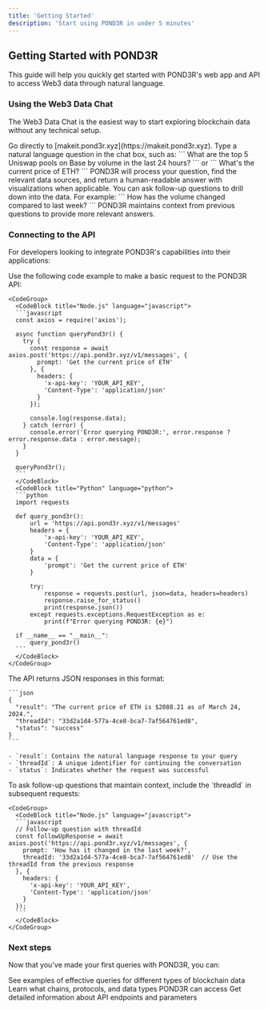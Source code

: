 ```yaml
---
title: 'Getting Started'
description: 'Start using POND3R in under 5 minutes'
---
```


## Getting Started with POND3R

This guide will help you quickly get started with POND3R's web app and API to access Web3 data through natural language.


### Using the Web3 Data Chat

The Web3 Data Chat is the easiest way to start exploring blockchain data without any technical setup.

<Steps>
  <Step title="Navigate to the chat interface">
    Go directly to [makeit.pond3r.xyz](https://makeit.pond3r.xyz).
  </Step>
  <Step title="Ask your first question">
    Type a natural language question in the chat box, such as:
    ```
    What are the top 5 Uniswap pools on Base by volume in the last 24 hours?
    ```
    or
    ```
    What's the current price of ETH?
    ```
  </Step>
  <Step title="Review the response">
    POND3R will process your question, find the relevant data sources, and return a human-readable answer with visualizations when applicable.
  </Step>
  <Step title="Refine your query">
    You can ask follow-up questions to drill down into the data. For example:
    ```
    How has the volume changed compared to last week?
    ```
    POND3R maintains context from previous questions to provide more relevant answers.
  </Step>
</Steps>

### Connecting to the API

For developers looking to integrate POND3R's capabilities into their applications:

<Steps>
  <Step title="Make your first API request">
    Use the following code example to make a basic request to the POND3R API:

    <CodeGroup>
      <CodeBlock title="Node.js" language="javascript">
      ```javascript
      const axios = require('axios');

      async function queryPond3r() {
        try {
          const response = await axios.post('https://api.pond3r.xyz/v1/messages', {
            prompt: 'Get the current price of ETH'
          }, {
            headers: {
              'x-api-key': 'YOUR_API_KEY',
              'Content-Type': 'application/json'
            }
          });
          
          console.log(response.data);
        } catch (error) {
          console.error('Error querying POND3R:', error.response ? error.response.data : error.message);
        }
      }

      queryPond3r();
      ```
      </CodeBlock>
      <CodeBlock title="Python" language="python">
      ```python
      import requests

      def query_pond3r():
          url = 'https://api.pond3r.xyz/v1/messages'
          headers = {
              'x-api-key': 'YOUR_API_KEY',
              'Content-Type': 'application/json'
          }
          data = {
              'prompt': 'Get the current price of ETH'
          }
          
          try:
              response = requests.post(url, json=data, headers=headers)
              response.raise_for_status()
              print(response.json())
          except requests.exceptions.RequestException as e:
              print(f"Error querying POND3R: {e}")
              
      if __name__ == "__main__":
          query_pond3r()
      ```
      </CodeBlock>
    </CodeGroup>
  </Step>
  <Step title="Parse the response">
    The API returns JSON responses in this format:

    ```json
    {
      "result": "The current price of ETH is $2088.21 as of March 24, 2024.",
      "threadId": "33d2a1d4-577a-4ce8-bca7-7af564761ed8",
      "status": "success"
    }
    ```

    - `result`: Contains the natural language response to your query
    - `threadId`: A unique identifier for continuing the conversation
    - `status`: Indicates whether the request was successful
  </Step>
  <Step title="Continue the conversation">
    To ask follow-up questions that maintain context, include the `threadId` in subsequent requests:

    <CodeGroup>
      <CodeBlock title="Node.js" language="javascript">
      ```javascript
      // Follow-up question with threadId
      const followUpResponse = await axios.post('https://api.pond3r.xyz/v1/messages', {
        prompt: 'How has it changed in the last week?',
        threadId: '33d2a1d4-577a-4ce8-bca7-7af564761ed8'  // Use the threadId from the previous response
      }, {
        headers: {
          'x-api-key': 'YOUR_API_KEY',
          'Content-Type': 'application/json'
        }
      });
      ```
      </CodeBlock>
    </CodeGroup>
  </Step>
</Steps>

### Next steps

Now that you've made your first queries with POND3R, you can:

<CardGroup>
  <Card title="Explore Query Examples" icon="book-open" href="queryexamples">
    See examples of effective queries for different types of blockchain data
  </Card>
  <Card title="Browse Available Data" icon="database" href="onchain">
    Learn what chains, protocols, and data types POND3R can access
  </Card>
  <Card title="Read API Documentation" icon="code" href="api-reference/introduction">
    Get detailed information about API endpoints and parameters
  </Card>
</CardGroup>
